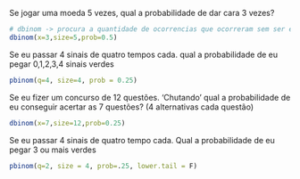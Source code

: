 Se jogar uma moeda 5 vezes, qual a probabilidade de dar cara 3 vezes? 
```{r}
# dbinom -> procura a quantidade de ocorrencias que ocorreram sem ser em uma ordem
dbinom(x=3,size=5,prob=0.5)
```
Se eu passar 4 sinais de quatro tempos cada. qual a probabilidade de eu pegar 0,1,2,3,4 sinais verdes
```{r}
pbinom(q=4, size=4, prob = 0.25)
```
Se eu fizer um concurso de 12 questões. 'Chutando' qual a probabilidade de eu conseguir acertar as 7 questões? (4 alternativas cada questão)

```{r}
dbinom(x=7,size=12,prob=0.25)
```
Se eu passar 4 sinais de quatro tempo cada. Qual a probabilidade de eu pegar 3 ou mais verdes
```{r}
pbinom(q=2, size = 4, prob=.25, lower.tail = F)
```
